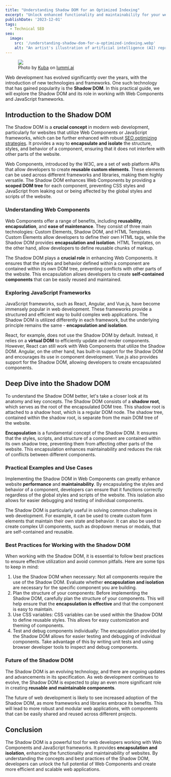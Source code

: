 ```yaml
---
title: "Understanding Shadow DOM for an Optimized Indexing"
excerpt: "Unlock enhanced functionality and maintainability for your website using Shadow DOM, ensuring optimized indexing and superior performance."
publishDate: '2023-12-01'
tags:
  - Technical SEO
seo:
  image:
    src: '/understanding-shadow-dom-for-a-optimized-indexing.webp'
    alt: "An artist's illustration of artificial intelligence (AI) representing how technology can help humans learn and predict patterns in biology, created by Khyati Trehan as part of the Visualising AI project by Google DeepMind."
---
```


<figure>
  <Image 
    id="cover-img" 
    src={coverImage} 
    loading="eager" 
    priority={true} 
  />
  <figcaption>
    Photo by <a href="https://www.lummi.ai/creator/kubadesign">Kuba</a> on <a href="https://www.lummi.ai/">lummi.ai</a>
  </figcaption>
</figure>

Web development has evolved significantly over the years, with the introduction of new technologies and frameworks. One such technology that has gained popularity is the **Shadow DOM**. In this practical guide, we will explore the Shadow DOM and its role in working with Web Components and JavaScript frameworks.

## Introduction to the Shadow DOM

The Shadow DOM is a **crucial concept** in modern web development, particularly for websites that utilize Web Components or JavaScript frameworks, which can be further enhanced with robust [SEO optimizing strategies](https://www.serp-secrets.com/blog/essential-tools-for-seo-optimizing/). It provides a way to **encapsulate and isolate** the structure, styles, and behavior of a component, ensuring that it does not interfere with other parts of the website.

Web Components, introduced by the W3C, are a set of web platform APIs that allow developers to create **reusable custom elements**. These elements can be used across different frameworks and libraries, making them highly versatile. The Shadow DOM enhances Web Components by providing a **scoped DOM tree** for each component, preventing CSS styles and JavaScript from leaking out or being affected by the global styles and scripts of the website.

### Understanding Web Components

Web Components offer a range of benefits, including **reusability**, **encapsulation**, and **ease of maintenance**. They consist of three main technologies: Custom Elements, Shadow DOM, and HTML Templates. Custom Elements allow developers to define their own HTML tags, while the Shadow DOM provides **encapsulation and isolation**. HTML Templates, on the other hand, allow developers to define reusable chunks of markup.

The Shadow DOM plays a **crucial role** in enhancing Web Components. It ensures that the styles and behavior defined within a component are contained within its own DOM tree, preventing conflicts with other parts of the website. This encapsulation allows developers to create **self-contained components** that can be easily reused and maintained.

### Exploring JavaScript Frameworks

JavaScript frameworks, such as React, Angular, and Vue.js, have become immensely popular in web development. These frameworks provide a structured and efficient way to build complex web applications. The Shadow DOM is utilized differently in each framework, but the underlying principle remains the same - **encapsulation and isolation**.

React, for example, does not use the Shadow DOM by default. Instead, it relies on a **virtual DOM** to efficiently update and render components. However, React can still work with Web Components that utilize the Shadow DOM. Angular, on the other hand, has built-in support for the Shadow DOM and encourages its use in component development. Vue.js also provides support for the Shadow DOM, allowing developers to create encapsulated components.

## Deep Dive into the Shadow DOM

To understand the Shadow DOM better, let's take a closer look at its anatomy and key concepts. The Shadow DOM consists of a **shadow root**, which serves as the root of the encapsulated DOM tree. This shadow root is attached to a shadow host, which is a regular DOM node. The shadow tree, contained within the shadow root, is separate from the main DOM tree of the website.

**Encapsulation** is a fundamental concept of the Shadow DOM. It ensures that the styles, scripts, and structure of a component are contained within its own shadow tree, preventing them from affecting other parts of the website. This encapsulation enhances maintainability and reduces the risk of conflicts between different components.

### Practical Examples and Use Cases

Implementing the Shadow DOM in Web Components can greatly enhance website **performance** and **maintainability**. By encapsulating the styles and behavior of a component, developers can ensure that it functions correctly regardless of the global styles and scripts of the website. This isolation also allows for easier debugging and testing of individual components.

The Shadow DOM is particularly useful in solving common challenges in web development. For example, it can be used to create custom form elements that maintain their own state and behavior. It can also be used to create complex UI components, such as dropdown menus or modals, that are self-contained and reusable.

### Best Practices for Working with the Shadow DOM

When working with the Shadow DOM, it is essential to follow best practices to ensure effective utilization and avoid common pitfalls. Here are some tips to keep in mind:

1. Use the Shadow DOM when necessary: Not all components require the use of the Shadow DOM. Evaluate whether **encapsulation and isolation** are necessary for the specific component you are building.
2. Plan the structure of your components: Before implementing the Shadow DOM, carefully plan the structure of your components. This will help ensure that the **encapsulation is effective** and that the component is easy to maintain.
3. Use CSS variables: CSS variables can be used within the Shadow DOM to define reusable styles. This allows for easy customization and theming of components.
4. Test and debug components individually: The encapsulation provided by the Shadow DOM allows for easier testing and debugging of individual components. Take advantage of this by writing unit tests and using browser developer tools to inspect and debug components.

### Future of the **Shadow DOM**

The Shadow DOM is an evolving technology, and there are ongoing updates and advancements in its specification. As web development continues to evolve, the Shadow DOM is expected to play an even more significant role in creating **reusable and maintainable components**.

The future of web development is likely to see increased adoption of the Shadow DOM, as more frameworks and libraries embrace its benefits. This will lead to more robust and modular web applications, with components that can be easily shared and reused across different projects.

## Conclusion

The Shadow DOM is a powerful tool for web developers working with Web Components and JavaScript frameworks. It provides **encapsulation and isolation**, enhancing the functionality and maintainability of websites. By understanding the concepts and best practices of the Shadow DOM, developers can unlock the full potential of Web Components and create more efficient and scalable web applications.
